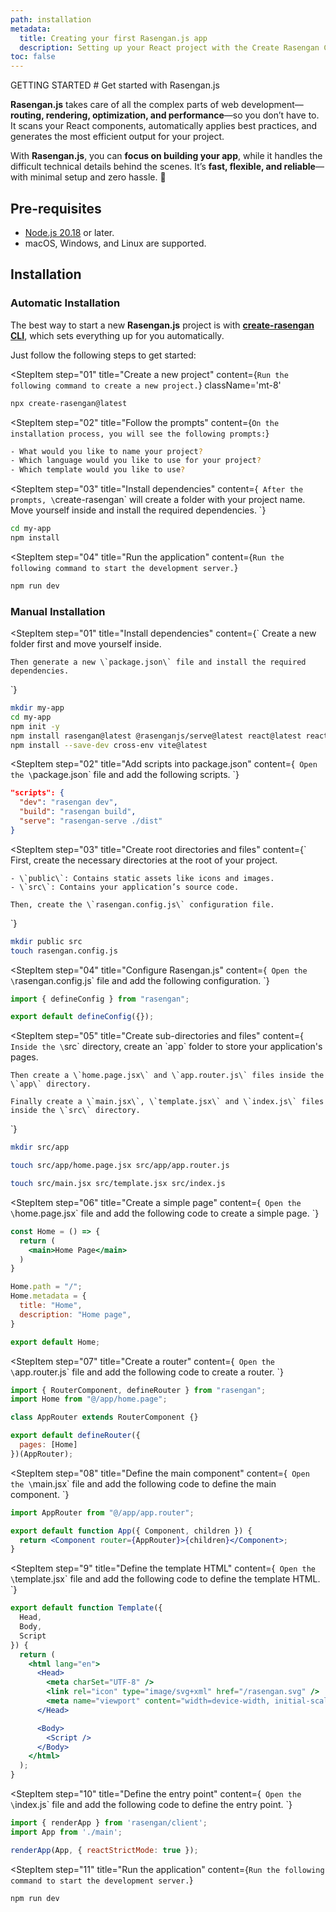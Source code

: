 ```yaml
---
path: installation
metadata:
  title: Creating your first Rasengan.js app
  description: Setting up your React project with the Create Rasengan CLI tool in seconds
toc: false
---
```



<span className="text-[12px] font-mono-regular text-foreground/60">
  GETTING STARTED
</span>
# Get started with Rasengan.js

**Rasengan.js** takes care of all the complex parts of web development—**routing, rendering, optimization, and performance**—so you don’t have to. It scans your React components, automatically applies best practices, and generates the most efficient output for your project.

With **Rasengan.js**, you can **focus on building your app**, while it handles the difficult technical details behind the scenes. It’s **fast, flexible, and reliable**—with minimal setup and zero hassle. 🚀

## Pre-requisites

- <a href="https://nodejs.org" target="_blank" rel="noopener noreferrer">Node.js 20.18</a> or later.
- macOS, Windows, and Linux are supported.

## Installation

### Automatic Installation

The best way to start a new **Rasengan.js** project is with **[create-rasengan CLI](/docs/api-reference/create-rasengan)**, which sets everything up for you automatically. 
    
Just follow the following steps to get started:

<StepItem
  step="01"
  title="Create a new project"
  content={`
    Run the following command to create a new project.
  `}
  className='mt-8'
>
```bash title="Terminal"
npx create-rasengan@latest
```
</StepItem>


<StepItem
  step="02"
  title="Follow the prompts"
  content={`
    On the installation process, you will see the following prompts:
  `}
>
```bash title="Terminal"
- What would you like to name your project?
- Which language would you like to use for your project?
- Which template would you like to use?
```
</StepItem>

<StepItem
  step="03"
  title="Install dependencies"
  content={`
    After the prompts, \`create-rasengan\` will create a folder with your project name. Move yourself inside and install the required dependencies.
  `}
>
```bash title="Terminal"
cd my-app
npm install
```
</StepItem>

<StepItem
  step="04"
  title="Run the application"
  content={`
    Run the following command to start the development server.
  `}
>
```bash title="Terminal"
npm run dev
```
</StepItem>

### Manual Installation

<StepItem
  step="01"
  title="Install dependencies"
  content={`
    Create a new folder first and move yourself inside.

    Then generate a new \`package.json\` file and install the required dependencies.
  `}
>
```bash title="Terminal"
mkdir my-app
cd my-app
npm init -y
npm install rasengan@latest @rasenganjs/serve@latest react@latest react-dom@latest
npm install --save-dev cross-env vite@latest
```
</StepItem>

<StepItem
  step="02"
  title="Add scripts into package.json"
  content={`
    Open the \`package.json\` file and add the following scripts.
  `}
>
```json title="package.json"
"scripts": {
  "dev": "rasengan dev",
  "build": "rasengan build",
  "serve": "rasengan-serve ./dist"
}
```
</StepItem>

<StepItem
  step="03"
  title="Create root directories and files"
  content={`
    First, create the necessary directories at the root of your project.
    
    - \`public\`: Contains static assets like icons and images.
    - \`src\`: Contains your application’s source code.
    
    Then, create the \`rasengan.config.js\` configuration file.
  `}
>
```bash title="Terminal"
mkdir public src
touch rasengan.config.js
```
</StepItem>

<StepItem 
  step="04" 
  title="Configure Rasengan.js" 
  content={`
    Open the \`rasengan.config.js\` file and add the following configuration. 
  `}
>
```javascript title="rasengan.config.js" showLineNumbers
import { defineConfig } from "rasengan";

export default defineConfig({});
```
</StepItem>

<StepItem
  step="05"
  title="Create sub-directories and files"
  content={`
    Inside the \`src\` directory, create an \`app\` folder to store your application's pages.

    Then create a \`home.page.jsx\` and \`app.router.js\` files inside the \`app\` directory.

    Finally create a \`main.jsx\`, \`template.jsx\` and \`index.js\` files inside the \`src\` directory.
  `}
>
```bash title="Terminal"
mkdir src/app

touch src/app/home.page.jsx src/app/app.router.js

touch src/main.jsx src/template.jsx src/index.js
```
</StepItem>

<StepItem
  step="06"
  title="Create a simple page"
  content={`
    Open the \`home.page.jsx\` file and add the following code to create a simple page.
  `}
>
```jsx title="home.page.jsx" showLineNumbers
const Home = () => {
  return (
    <main>Home Page</main>
  )
}

Home.path = "/";
Home.metadata = {
  title: "Home",
  description: "Home page",
}

export default Home;
```
</StepItem>

<StepItem
  step="07"
  title="Create a router"
  content={`
    Open the \`app.router.js\` file and add the following code to create a router.
  `}
>
```javascript title="app.router.js" showLineNumbers
import { RouterComponent, defineRouter } from "rasengan";
import Home from "@/app/home.page";

class AppRouter extends RouterComponent {}

export default defineRouter({
  pages: [Home]
})(AppRouter);
```
</StepItem>

<StepItem
  step="08"
  title="Define the main component"
  content={`
    Open the \`main.jsx\` file and add the following code to define the main component.
  `}
>
```jsx title="main.jsx" showLineNumbers 
import AppRouter from "@/app/app.router";

export default function App({ Component, children }) {
  return <Component router={AppRouter}>{children}</Component>;
}
```
</StepItem>

<StepItem
  step="9"
  title="Define the template HTML"
  content={`
    Open the \`template.jsx\` file and add the following code to define the template HTML.
  `}
>
```jsx title="template.jsx" showLineNumbers
export default function Template({
  Head,
  Body,
  Script
}) {
  return (
    <html lang="en">
      <Head>
        <meta charSet="UTF-8" />
        <link rel="icon" type="image/svg+xml" href="/rasengan.svg" />
        <meta name="viewport" content="width=device-width, initial-scale=1.0" />
      </Head>

      <Body>
        <Script />
      </Body>
    </html>
  );
}
```
</StepItem>

<StepItem
  step="10"
  title="Define the entry point"
  content={`
    Open the \`index.js\` file and add the following code to define the entry point.
  `}
>
```jsx title="index.js" showLineNumbers {4}
import { renderApp } from 'rasengan/client';
import App from './main';

renderApp(App, { reactStrictMode: true });
```
</StepItem>

<StepItem
  step="11"
  title="Run the application"
  content={`
    Run the following command to start the development server.
  `}
>
```bash title="Terminal"
npm run dev
```
</StepItem>
